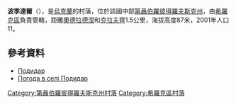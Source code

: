 {{coord|47|39|41|N|33|23|54|E|scale:30000_region:UA|display=title}}

'''波季達爾'''（{{lang-uk|Подидар}}），是[[烏克蘭|烏克蘭]]的村落，位於該國中部[[第聶伯羅彼得羅夫斯克州|第聶伯羅彼得羅夫斯克州]]，由[[希羅克區|希羅克區]]負責管轄，距離[[奧德拉德涅_(希羅克區)|奧德拉德涅]]和[[克拉夫齊|克拉夫齊]]1.5公里，海拔高度87米，2001年人口11。

==參考資料==
* [http://gska2.rada.gov.ua/pls/z7502/A005?rdat1=06.12.2007&rf7571=42025 Подидар]{{dead link|date=2018年3月 |bot=InternetArchiveBot |fix-attempted=yes }}
* [http://weather.in.ua/ua/dnepropetrovskaja/20976 Погода в селі Подидар] {{Wayback|url=http://weather.in.ua/ua/dnepropetrovskaja/20976 |date=20160607094900 }}

{{DEFAULTSORT:Подидар}}
[[Category:第聶伯羅彼得羅夫斯克州村落|Category:第聶伯羅彼得羅夫斯克州村落]]
[[Category:希羅克區村落|Category:希羅克區村落]]


{{Dnipropetrovsk-geo-stub}}